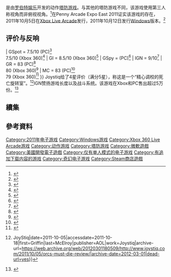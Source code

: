 {{NoteTA
| G1=Games
}}
{{Infobox VG
| title = 兽人必须死
| english = Orcs Must Die!
| image =
| caption =
| developer = [[罗伯特娱乐|罗伯特娱乐]]
| publisher = [[微软|微软]]<ref name="mspublish">{{cite web|url=http://www.neowin.net/news/microsoft-to-publish-orcs-must-die-for-xbox-360-and-pc|title=Microsoft to publish Orcs Must Die for Xbox 360 and PC|publisher=[[Neowin|Neowin]]|date=2011-07-18|accessdate=2011-09-30|archive-date=2019-04-02|archive-url=https://web.archive.org/web/20190402115440/https://www.neowin.net/news/microsoft-to-publish-orcs-must-die-for-xbox-360-and-pc|dead-url=no}}</ref>
| designer =
| engine = [[Trinigy|Trinigy]]'s [[Vision_(game_engine)|Vision Engine]]
| series =
| modes =
| genre = 塔防游戏、动作游戏
| platforms = {{unbulleted list|[[Microsoft_Windows|Windows]]|[[Xbox_Live_Arcade|Xbox Live Arcade]]|[[Cloud_computing|Cloud]] ([[OnLive|OnLive]])}}
| released = '''XBLA'''<br>2011年10月5日<ref name="gamespotrelease">{{cite web|url=http://www.gamespot.com/pc/action/orcs-must-die/news/6336092/orcs-must-die-ambushes-xbla-october-5?tag=newsfeatures%3Btitle%3B1|title=Orcs Must Die! ambushes XBLA October 5|publisher=[[GameSpot|GameSpot]]|date=2011-09-21|accessdate=2011-09-30}}</ref><br>'''Windows / OnLive'''<br>2011年10月12日<ref name="gamespotrelease" /><ref>{{cite web|url=http://www.robotentertainment.com/games/orcsmustdie|title=Orcs Must Die|publisher=RobotEntertainment|accessdate=2015-10-17|archive-date=2011-07-15|archive-url=https://web.archive.org/web/20110715194825/http://www.robotentertainment.com/games/orcsmustdie|dead-url=no}}</ref>
}}

{{vgname|兽人必须死|en=Orcs Must Die!}}是由[[罗伯特娱乐|罗伯特娱乐]]开发的动作[[塔防游戏|塔防游戏]]。与其他的塔防游戏不同，该游戏使用第三人称视角而非俯视视角。<ref>{{cite web |url=http://www.gamepro.com/article/previews/218504/pax-east-orcs-must-die-preview/ |title=PAX East: Orcs Must Die Preview |publisher=[[GamePro|GamePro]] |date=2011-03-13 |accessdate=2011-03-15 |first=Dennis |last=Scimeca |archiveurl=https://www.webcitation.org/query?url=http://www.gamepro.com/article/previews/218504/pax-east-orcs-must-die-preview/&date=2011-11-30+22:18:43 |archivedate=2011-11-30 |deadurl=yes }}</ref>在Penny Arcade Expo East 2011证实该游戏的存在，2011年10月5日在[[Xbox_Live_Arcade|Xbox Live Arcade]]发行，2011年10月12日发行[[Windows|Windows]]版本。<ref>{{cite web |url=http://www.destructoid.com/hands-on-orcs-must-die--194575.phtml |title=Hands-on: Orcs Must Die! |publisher=[[Destructoid|Destructoid]] |date=2011-02-25 |accessdate=2011-03-15 |first=Colette |last=Bennett |archive-date=2016-08-16 |archive-url=https://web.archive.org/web/20160816100926/https://www.destructoid.com/hands-on-orcs-must-die--194575.phtml |dead-url=no }}</ref>

== 评价与反响 ==

{{Video game reviews
| 1UP = B+ (Xbox 360)<ref>{{cite web|url=http://www.1up.com/do/blogEntry?bId=9089603|title=Review: Orcs Must Die (360)|first=Jason|last=Velez|accessdate=2011-10-18|date=2011-10-11|publisher=1UpGames|work=1Up.com|deadurl=yes|archiveurl=https://web.archive.org/web/20111129030404/http://www.1up.com/do/blogEntry?bId=9089603|archivedate=2011-11-29}}</ref>
| EuroG = 7/10<ref>{{cite web|url=http://www.eurogamer.net/articles/2011-10-14-orcs-must-die-review?page=2|title=Orcs Must Die! Review - Xbox 360 - Page 2 {{!}} Eurogamer.net|first=Rich|last=Stanton|accessdate=2011-10-18|date=2011-10-14|publisher=Eurogamer Network|work=Eurogamer|archive-date=2019-04-02|archive-url=https://web.archive.org/web/20190402110907/https://www.eurogamer.net/articles/2011-10-14-orcs-must-die-review?page=2|dead-url=no}}</ref>
| GSpot = 7.5/10 (PC)<ref>{{cite web|url=http://www.gamespot.com/pc/action/orcs-must-die/review.html|title=Orcs Must Die! Review, Orcs Must Die! PC Review - GameSpot.com|accessdate=2011-10-18|publisher=CBS Interactive|work=Gamespot|archive-date=2011-10-16|archive-url=https://web.archive.org/web/20111016031721/http://www.gamespot.com/pc/action/orcs-must-die/review.html|dead-url=no}}</ref><br>7.5/10 (Xbox 360)<ref>{{cite web|url=http://www.gamespot.com/xbox360/action/orcs-must-die/index.html|title=Orcs Must Die! Review, Orcs Must Die! Xbox 360 Review - GameSpot.com|accessdate=2011-10-18|publisher=CBS Interactive|work=GameSpot|archive-date=2011-10-13|archive-url=https://web.archive.org/web/20111013002932/http://www.gamespot.com/xbox360/action/orcs-must-die/index.html|dead-url=no}}</ref>
| GI = 8.5/10 (Xbox 360)<ref>{{cite web|url=http://www.gameinformer.com/games/orcs_must_die/b/xbox360/archive/2011/10/07/orcs-must-die-review-the-title-says-it-all.aspx|title=The Title Says It All - Orcs Must Die! - Xbox 360 - www.GameInformer.com|first=Kyle|last=Hilliard|date=2011-10-07|accessdate=2011-10-18|publisher=Game Informer|archive-date=2019-08-25|archive-url=https://web.archive.org/web/20190825231330/https://www.gameinformer.com/games/orcs_must_die/b/xbox360/archive/2011/10/07/orcs-must-die-review-the-title-says-it-all.aspx|dead-url=no}}</ref>
| GSpy = {{rating|4.5|5}} (PC)<ref>{{cite web|url=http://pc.gamespy.com/pc/robot-entertainment-project-2-untitled/1200263p1.html|title=Orcs Must Die! - PC - GameSpy|first=Mike|last=Sharkey|date=2011-10-14|accessdate=2011-10-18|publisher=IGN Entertainment|work=GameSpy|archive-date=2020-08-12|archive-url=https://web.archive.org/web/20200812035204/http://pc.gamespy.com/pc/robot-entertainment-project-2-untitled/1200263p1.html|dead-url=no}}</ref>
| IGN = 9/10<ref>{{cite web|url=http://xboxlive.ign.com/articles/119/1198295p1.html|title=IGN: Orcs Must Die Review|accessdate=2011-10-05|deadurl=yes|archiveurl=https://web.archive.org/web/20111007014109/http://xboxlive.ign.com/articles/119/1198295p1.html|archivedate=2011-10-07}}</ref>
| GR = 83 (PC)<ref>{{cite web|url=http://www.gamerankings.com/pc/622894-orcs-must-die/index.html|title=Orcs Must Die! for PC - GameRankings|accessdate=2011-10-18|publisher=CBS Interactive|work=GameRankings.com|archive-date=2019-12-09|archive-url=https://web.archive.org/web/20191209012855/https://www.gamerankings.com/pc/622894-orcs-must-die/index.html|dead-url=no}}</ref><br>80 (Xbox 360)<ref>{{cite web|url=http://www.gamerankings.com/xbox360/622895-orcs-must-die/index.html|title=Orcs Must Die! for Xbox 360 - GameRankings|accessdate=2011-10-18|publisher=CBS Interactive|work=GameRankings.com|archive-date=2019-12-09|archive-url=https://web.archive.org/web/20191209012902/https://www.gamerankings.com/xbox360/622895-orcs-must-die/index.html|dead-url=no}}</ref>
| MC = 83 (PC)<ref>{{cite web|url=http://www.metacritic.com/game/pc/orcs-must-die!|title=Orcs Must Die! for PC Reviews, Ratings, Credits and More at Metacritic|accessdate=2011-10-18|publisher=CBS Interactive|work=metacritic|archive-date=2020-09-26|archive-url=https://web.archive.org/web/20200926094441/https://www.metacritic.com/game/pc/orcs-must-die%21|dead-url=no}}</ref><br>79 (Xbox 360)<ref>{{cite web|url=http://www.metacritic.com/game/xbox-360/orcs-must-die!|title=Orcs Must Die! for Xbox 360 Reviews, Ratings, Credits and More at Metacritic|accessdate=2011-10-18|publisher=CBS Interactive|work=metacritic|archive-date=2020-09-06|archive-url=https://web.archive.org/web/20200906023551/https://www.metacritic.com/game/xbox-360/orcs-must-die!|dead-url=no}}</ref>
}}
Joystiq给了4星评价（满分5星），称这是一个“精心调校的死亡旋转室”。<ref>{{cite web|url=http://www.joystiq.com/2011/10/05/orcs-must-die-review/|title=Joystiq: Orcs Must Die review: Building a better Orc trap {{!}} JoyStiq|date=2011-10-05|accessdate=2011-10-18|first=Griffin|last=McElroy|publisher=AOL|work=Joystiq|archive-url=https://web.archive.org/web/20120301180509/http://www.joystiq.com/2011/10/05/orcs-must-die-review/|archive-date=2012-03-01|dead-url=yes}}</ref>IGN赞扬游戏长度以及战斗系统。该游戏在Xbox和PC售出超过5万份。<ref name="sales 11 360">{{Cite web |url=http://www.gamasutra.com/view/news/39713/Xbox_Live_Arcde_by_the_numbers__the_2011_year_in_review.php |publisher=[[Gamasutra|Gamasutra]] |accessdate=2012-01-23 |first=Ryan |last=Langley |title=Xbox Live Arcade by the numbers - the 2011 year in review |date=2012-01-20 |archive-date=2012-03-02 |archive-url=https://web.archive.org/web/20120302180538/http://www.gamasutra.com/view/news/39713/Xbox_Live_Arcde_by_the_numbers__the_2011_year_in_review.php |dead-url=no }}</ref>

== 續集 ==
{{Main|獸人必須死2|獸人必須死 解放|獸人必須死3}}

== 參考資料 ==
{{Reflist}}

{{DEFAULTSORT:Orcs Must Die}}
[[Category:2011年电子游戏|Category:2011年电子游戏]]
[[Category:Windows游戏|Category:Windows游戏]]
[[Category:Xbox_360_Live_Arcade游戏|Category:Xbox 360 Live Arcade游戏]]
[[Category:动作游戏|Category:动作游戏]]
[[Category:塔防游戏|Category:塔防游戏]]
[[Category:微軟遊戲|Category:微軟遊戲]]
[[Category:美國開發電子遊戲|Category:美國開發電子遊戲]]
[[Category:仅有单人模式的电子游戏|Category:仅有单人模式的电子游戏]]
[[Category:有追加下载内容的游戏|Category:有追加下载内容的游戏]]
[[Category:奇幻电子游戏|Category:奇幻电子游戏]]
[[Category:Steam商店遊戲|Category:Steam商店遊戲]]